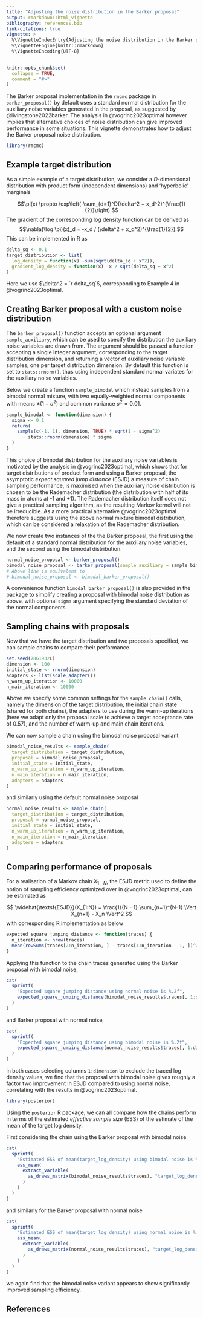 ```yaml
---
title: "Adjusting the noise distribution in the Barker proposal"
output: rmarkdown::html_vignette
bibliography: references.bib
link-citations: true
vignette: >
  %\VignetteIndexEntry{Adjusting the noise distribution in the Barker proposal}
  %\VignetteEngine{knitr::rmarkdown}
  %\VignetteEncoding{UTF-8}
---
```


```r
knitr::opts_chunk$set(
  collapse = TRUE,
  comment = "#>"
)
```

The Barker proposal implementation in the `rmcmc` package in `barker_proposal()` by default uses a standard normal distribution for the auxiliary noise variables generated in the proposal, as suggested by @livingstone2022barker.
The analysis in @vogrinc2023optimal however implies that alternative choices of noise distribution can give improved performance in some situations.
This vignette demonstrates how to adjust the Barker proposal noise distribution.

```r
library(rmcmc)
```

## Example target distribution

As a simple example of a target distribution, we consider a $D$-dimensional distribution with product form (independent dimensions) and 'hyperbolic' marginals 

$$\pi(x) \propto \exp\left(-\sum_{d=1}^D(\delta^2 + x_d^2)^{\frac{1}{2}}\right).$$
The gradient of the corresponding log density function can be derived as
$$\nabla(\log \pi)(x)_d = -x_d / (\delta^2 + x_d^2)^{\frac{1}{2}}.$$
This can be implemented in R as

```r
delta_sq <- 0.1
target_distribution <- list(
  log_density = function(x) -sum(sqrt(delta_sq + x^2)),
  gradient_log_density = function(x) -x / sqrt(delta_sq + x^2)
)
```

Here we use $\delta^2 = `r delta_sq`$, corresponding to Example 4 in @vogrinc2023optimal.

## Creating Barker proposal with a custom noise distribution

The `barker_proposal()` function accepts an optional argument `sample_auxiliary`,
which can be used to specify the distribution the auxiliary noise variables are drawn from.
The argument should be passed a function accepting a single integer argument,
corresponding to the target distribution dimension,
and returning a vector of auxiliary noise variable samples,
one per target distribution dimension.
By default this function is set to `stats::rnorm()`, 
thus using independent standard normal variates for the auxiliary noise variables.

Below we create a function `sample_bimodal` which instead samples from a bimodal normal mixture,
with two equally-weighted normal components with means $\pm (1 - \sigma^2)$ and common variance $\sigma^2 = 0.01$.

```r
sample_bimodal <- function(dimension) {
  sigma <- 0.1
  return(
    sample(c(-1, 1), dimension, TRUE) * sqrt(1 - sigma^2)
      + stats::rnorm(dimension) * sigma
  )
}
```

This choice of bimodal distribution for the auxiliary noise variables is motivated by the analysis in @vogrinc2023optimal,
which shows that for target distributions of product form and using a Barker proposal, 
the asymptotic _expect squared jump distance_ (ESJD) a measure of chain sampling performance,
is maximised when the auxiliary noise distribution is chosen to be the Rademacher distribution
(the distribution with half of its mass in atoms at -1 and +1).
The Rademacher distribution itself does not give a practical sampling algorithm,
as the resulting Markov kernel will not be irreducible.
As a more practical alternative @vogrinc2023optimal therefore suggests using the above normal mixture bimodal distribution,
which can be considered a relaxation of the Rademacher distribution.

We now create two instances of the the Barker proposal,
the first using the default of a standard normal distribution for the auxiliary noise variables,
and the second using the bimodal distribution.

```r
normal_noise_proposal <- barker_proposal()
bimodal_noise_proposal <- barker_proposal(sample_auxiliary = sample_bimodal)
# Above line is equivalent to
# bimodal_noise_proposal <- bimodal_barker_proposal()
```

A convenience function `bimodal_barker_proposal()` is also provided in the package to simplify creating a proposal with bimodal noise distribution as above, with optional `sigma` argument specifying the standard deviation of the normal components.

## Sampling chains with proposals

Now that we have the target distribution and two proposals specified,
we can sample chains to compare their performance.

```r
set.seed(7861932L)
dimension <- 100
initial_state <- rnorm(dimension)
adapters <- list(scale_adapter())
n_warm_up_iteration <- 10000
n_main_iteration <- 10000
```

Above we specify some common settings for the `sample_chain()` calls,
namely the dimension of the target distribution,
the initial chain state (shared for both chains),
the adapters to use during the warm-up iterations (here we adapt only the proposal scale to achieve a target acceptance rate of 0.57),
and the number of warm-up and main chain iterations.

We can now sample a chain using the bimodal noise proposal variant

```r
bimodal_noise_results <- sample_chain(
  target_distribution = target_distribution,
  proposal = bimodal_noise_proposal,
  initial_state = initial_state,
  n_warm_up_iteration = n_warm_up_iteration,
  n_main_iteration = n_main_iteration,
  adapters = adapters
)
```

and similarly using the default normal noise proposal

```r
normal_noise_results <- sample_chain(
  target_distribution = target_distribution,
  proposal = normal_noise_proposal,
  initial_state = initial_state,
  n_warm_up_iteration = n_warm_up_iteration,
  n_main_iteration = n_main_iteration,
  adapters = adapters
)
```

## Comparing performance of proposals

For a realisation of a Markov chain $X_{1:N}$,
the ESJD metric used to define the notion of sampling efficiency optimized over in @vogrinc2023optimal,
can be estimated as

$$
  \widehat{\textsf{ESJD}}(X_{1:N}) = \frac{1}{N - 1} \sum_{n=1}^{N-1} \Vert X_{n+1} - X_n \Vert^2
$$
with corresponding R implementation as below

```r
expected_square_jumping_distance <- function(traces) {
  n_iteration <- nrow(traces)
  mean(rowSums(traces[2:n_iteration, ] - traces[1:n_iteration - 1, ])^2)
}
```

Applying this function to the chain traces generated using the Barker proposal with bimodal noise,


```r
cat(
  sprintf(
    "Expected square jumping distance using normal noise is %.2f",
    expected_square_jumping_distance(bimodal_noise_results$traces[, 1:dimension])
  )
)
```

and Barker proposal with normal noise,

```r
cat(
  sprintf(
    "Expected square jumping distance using bimodal noise is %.2f",
    expected_square_jumping_distance(normal_noise_results$traces[, 1:dimension])
  )
)
```

in both cases selecting columns `1:dimension` to exclude the traced log density values,
we find that the proposal with bimodal noise gives roughly a factor two improvement in ESJD compared to using normal noise,
correlating with the results in @vogrinc2023optimal.


```r
library(posterior)
```

Using the `posterior` R package, we can all compare how the chains perform in terms of the estimated _effective sample size_ (ESS) of the estimate of the mean of the target log density.

First considering the chain using the Barker proposal with bimodal noise


```r
cat(
  sprintf(
    "Estimated ESS of mean(target_log_density) using bimodal noise is %.0f",
    ess_mean(
      extract_variable(
        as_draws_matrix(bimodal_noise_results$traces), "target_log_density"
      )
    )
  )
)
```

and similarly for the Barker proposal with normal noise

```r
cat(
  sprintf(
    "Estimated ESS of mean(target_log_density) using normal noise is %.0f",
    ess_mean(
      extract_variable(
        as_draws_matrix(normal_noise_results$traces), "target_log_density"
      )
    )
  )
)
```

we again find that the bimodal noise variant appears to show significantly improved sampling efficiency.

## References
